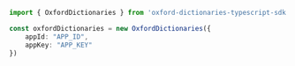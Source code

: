 ```typescript index.ts
import { OxfordDictionaries } from 'oxford-dictionaries-typescript-sdk';

const oxfordDictionaries = new OxfordDictionaries({
    appId: "APP_ID",
    appKey: "APP_KEY"
})
```